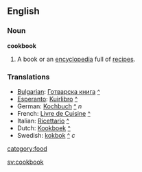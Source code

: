 ==English==
===Noun===
'''cookbook'''
# A book or an [[encyclopedia]] full of [[recipe]]s.

===Translations===
*[[w:Bulgarian language|Bulgarian]]: [[Готварска книга]] [[:bg:Готварска книга|^]]
*[[w:Esperanto|Esperanto]]: [[Kuirlibro]] [[:eo:Kuirlibro|^]]
*German: [[Kochbuch]] [[:de:Kochbuch|^]] ''n''
*French: [[Livre de Cuisine]] [[:fr:Livre de Cuisine|^]]
*Italian: [[Ricettario]] [[:it:Ricettario|^]]
*Dutch: [[Kookboek]] [[:nl:Kookboek|^]]
*Swedish: [[kokbok]] [[:sv:kokbok|^]] ''c''

[[category:food]]

[[sv:cookbook]]